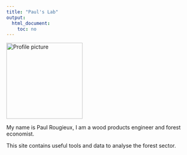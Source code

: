 ```yaml
---
title: "Paul's Lab"
output: 
  html_document: 
    toc: no
---
```

<img src="https://avatars0.githubusercontent.com/u/5647397?v=4&s=460" alt="Profile picture" class="profilepicture" style="width: 200px;"/>


My name is Paul Rougieux, I am a wood products engineer and forest economist.

This site contains useful tools and data to analyse the forest sector.




